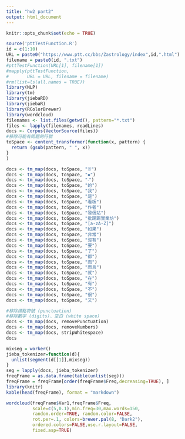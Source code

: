 ```yaml
---
title: "hw2 part2"
output: html_document
---
```


```r
knitr::opts_chunk$set(echo = TRUE)

source('pttTestFunction.R')
id = c(1:10)
URL = paste0("https://www.ptt.cc/bbs/Zastrology/index",id,".html")
filename = paste0(id, ".txt")
#pttTestFunction(URL[1], filename[1])
#mapply(pttTestFunction, 
#       URL = URL, filename = filename)
#rm(list=ls(all.names = TRUE))
library(NLP)
library(tm)
library(jiebaRD)
library(jiebaR)
library(RColorBrewer)
library(wordcloud)
filenames <- list.files(getwd(), pattern="*.txt")
files <- lapply(filenames, readLines)
docs <- Corpus(VectorSource(files))
#移除可能有問題的符號
toSpace <- content_transformer(function(x, pattern) {
  return (gsub(pattern, " ", x))
}
)
```

```r
docs <- tm_map(docs, toSpace, "※")
docs <- tm_map(docs, toSpace, "◆")
docs <- tm_map(docs, toSpace, "‧")
docs <- tm_map(docs, toSpace, "的")
docs <- tm_map(docs, toSpace, "我")
docs <- tm_map(docs, toSpace, "是")
docs <- tm_map(docs, toSpace, "看板")
docs <- tm_map(docs, toSpace, "作者")
docs <- tm_map(docs, toSpace, "發信站")
docs <- tm_map(docs, toSpace, "批踢踢實業坊")
docs <- tm_map(docs, toSpace, "[a-zA-Z]")
docs <- tm_map(docs, toSpace, "如果")
docs <- tm_map(docs, toSpace, "非常")
docs <- tm_map(docs, toSpace, "沒有")
docs <- tm_map(docs, toSpace, "要")
docs <- tm_map(docs, toSpace, "了")
docs <- tm_map(docs, toSpace, "都")
docs <- tm_map(docs, toSpace, "而")
docs <- tm_map(docs, toSpace, "而且")
docs <- tm_map(docs, toSpace, "就")
docs <- tm_map(docs, toSpace, "在")
docs <- tm_map(docs, toSpace, "有")
docs <- tm_map(docs, toSpace, "不")
docs <- tm_map(docs, toSpace, "很")
docs <- tm_map(docs, toSpace, "又")
```

```r
#移除標點符號 (punctuation)
#移除數字 (digits)、空白 (white space)
docs <- tm_map(docs, removePunctuation)
docs <- tm_map(docs, removeNumbers)
docs <- tm_map(docs, stripWhitespace)
docs

mixseg = worker()
jieba_tokenizer=function(d){
  unlist(segment(d[[1]],mixseg))
}
seg = lapply(docs, jieba_tokenizer)
freqFrame = as.data.frame(table(unlist(seg)))
freqFrame = freqFrame[order(freqFrame$Freq,decreasing=TRUE), ]
library(knitr)
kable(head(freqFrame), format = "markdown")
```

```r
wordcloud(freqFrame$Var1,freqFrame$Freq,
          scale=c(5,0.1),min.freq=30,max.words=150,
          random.order=TRUE, random.color=FALSE, 
          rot.per=.1, colors=brewer.pal(8, "Dark2"),
          ordered.colors=FALSE,use.r.layout=FALSE,
          fixed.asp=TRUE)

```

